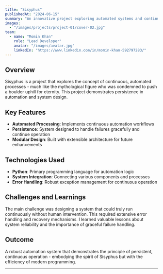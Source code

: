 ```yaml
---
title: "Sisyphus"
publishedAt: "2024-06-15"
summary: "An innovative project exploring automated systems and continuous processes"
images:
  - "/images/projects/project-01/cover-02.jpg"
team:
  - name: "Momin Khan"
    role: "Lead Developer"
    avatar: "/images/avatar.jpg"
    linkedIn: "https://www.linkedin.com/in/momin-khan-592797283/"
---
```


## Overview

Sisyphus is a project that explores the concept of continuous, automated processes - much like the mythological figure who was condemned to push a boulder uphill for eternity. This project demonstrates persistence in automation and system design.

## Key Features

- **Automated Processing**: Implements continuous automation workflows
- **Persistence**: System designed to handle failures gracefully and continue operation
- **Modular Design**: Built with extensible architecture for future enhancements

## Technologies Used

- **Python**: Primary programming language for automation logic
- **System Integration**: Connecting various components and processes
- **Error Handling**: Robust exception management for continuous operation

## Challenges and Learnings

The main challenge was designing a system that could truly run continuously without human intervention. This required extensive error handling and recovery mechanisms. I learned valuable lessons about system reliability and the importance of graceful failure handling.

## Outcome

A robust automation system that demonstrates the principle of persistent, continuous operation - embodying the spirit of Sisyphus but with the efficiency of modern programming.

---

